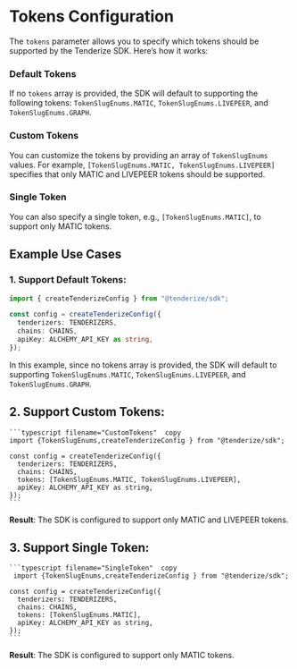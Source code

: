 
# Tokens Configuration

The `tokens` parameter allows you to specify which tokens should be supported by the Tenderize SDK. Here’s how it works:

### Default Tokens

If no `tokens` array is provided, the SDK will default to supporting the following tokens: `TokenSlugEnums.MATIC`, `TokenSlugEnums.LIVEPEER`, and `TokenSlugEnums.GRAPH`.

### Custom Tokens

You can customize the tokens by providing an array of `TokenSlugEnums` values. For example, `[TokenSlugEnums.MATIC, TokenSlugEnums.LIVEPEER]` specifies that only MATIC and LIVEPEER tokens should be supported.

### Single Token

You can also specify a single token, e.g., `[TokenSlugEnums.MATIC]`, to support only MATIC tokens.

## Example Use Cases

### 1. Support Default Tokens:

```typescript filename="DefaultTokens" copy
import { createTenderizeConfig } from "@tenderize/sdk";

const config = createTenderizeConfig({
  tenderizers: TENDERIZERS,
  chains: CHAINS,
  apiKey: ALCHEMY_API_KEY as string,
});
```

In this example, since no tokens array is provided, the SDK will default to supporting `TokenSlugEnums.MATIC`, `TokenSlugEnums.LIVEPEER`, and `TokenSlugEnums.GRAPH`.

## 2. Support Custom Tokens:

    ```typescript filename="CustomTokens"  copy
    import {TokenSlugEnums,createTenderizeConfig } from "@tenderize/sdk";

    const config = createTenderizeConfig({
      tenderizers: TENDERIZERS,
      chains: CHAINS,
      tokens: [TokenSlugEnums.MATIC, TokenSlugEnums.LIVEPEER],
      apiKey: ALCHEMY_API_KEY as string,
    });
    ```

<Callout  emoji="ℹ️">

**Result**: The SDK is configured to support only MATIC and LIVEPEER tokens.

</Callout>

## 3. Support Single Token:

    ```typescript filename="SingleToken"  copy
     import {TokenSlugEnums,createTenderizeConfig } from "@tenderize/sdk";

    const config = createTenderizeConfig({
      tenderizers: TENDERIZERS,
      chains: CHAINS,
      tokens: [TokenSlugEnums.MATIC],
      apiKey: ALCHEMY_API_KEY as string,
    });
    ```

<Callout  emoji="ℹ️">

**Result**: The SDK is configured to support only MATIC tokens.

</Callout>
